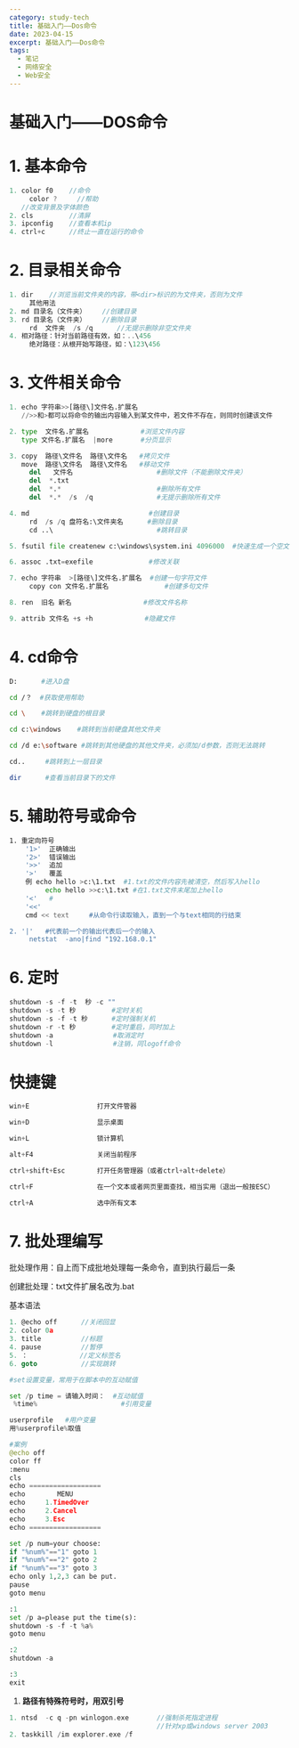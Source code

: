 ```yaml
---
category: study-tech
title: 基础入门——Dos命令
date: 2023-04-15
excerpt: 基础入门——Dos命令
tags:
  - 笔记
  - 网络安全
  - Web安全
---
```

# 基础入门——DOS命令

# 1. 基本命令

```cpp
1. color f0    //命令
	 color ?     //帮助
   //改变背景及字体颜色 
2. cls         //清屏
3. ipconfig    //查看本机ip
4. ctrl+c      //终止一直在运行的命令
```

# 2. 目录相关命令

```cpp
1. dir    //浏览当前文件夹的内容，带<dir>标识的为文件夹，否则为文件
	 其他用法
2. md 目录名（文件夹）    //创建目录
3. rd 目录名（文件夹）    //删除目录
	 rd  文件夹  /s /q      //无提示删除非空文件夹
4. 相对路径：针对当前路径有效，如：..\456
	 绝对路径：从根开始写路径，如：\123\456
```

# 3. 文件相关命令

```python
1. echo 字符串>>[路径\]文件名.扩展名
   //>>和>都可以将命令的输出内容输入到某文件中，若文件不存在，则同时创建该文件

2. type  文件名.扩展名             #浏览文件内容
   type 文件名.扩展名  |more       #分页显示

3. copy  路径\文件名  路径\文件名   #拷贝文件
   move  路径\文件名  路径\文件名   #移动文件
	 del   文件名                     #删除文件（不能删除文件夹）
	 del  *.txt
	 del  *.*                        #删除所有文件
	 del  *.*  /s  /q                #无提示删除所有文件

4. md                              #创建目录
	 rd  /s /q 盘符名:\文件夹名      #删除目录
	 cd ..\                          #跳转目录

5. fsutil file createnew c:\windows\system.ini 4096000  #快速生成一个空文件夹

6. assoc .txt=exefile              #修改关联

7. echo 字符串  >[路径\]文件名.扩展名  #创建一句字符文件
	 copy con 文件名.扩展名              #创建多句文件

8. ren  旧名 新名                  #修改文件名称

9. attrib 文件名 +s +h             #隐藏文件
```

# 4. cd命令

```bash
D:      #进入D盘

cd /？  #获取使用帮助

cd \    #跳转到硬盘的根目录

cd c:\windows    #跳转到当前硬盘其他文件夹

cd /d e:\software #跳转到其他硬盘的其他文件夹，必须加/d参数，否则无法跳转

cd..     #跳转到上一层目录

dir      #查看当前目录下的文件
```

# 5. 辅助符号或命令

```bash
1. 重定向符号
	'1>'  正确输出
	'2>'  错误输出
	'>>'  追加
	'>'   覆盖
	例 echo hello >c:\1.txt  #1.txt的文件内容先被清空，然后写入hello
		 echo hello >>c:\1.txt #在1.txt文件末尾加上hello
	'<'   #
	'<<'  
	cmd << text     #从命令行读取输入，直到一个与text相同的行结束

2. '|'   #代表前一个的输出代表后一个的输入
	 netstat  -ano|find "192.168.0.1"

```

# 6. 定时

```python
shutdown -s -f -t  秒 -c ""
shutdown -s -t 秒         #定时关机
shutdown -s -f -t 秒      #定时强制关机
shutdown -r -t 秒         #定时重启，同时加上
shutdown -a               #取消定时
shutdown -l               #注销，同logoff命令
```

# 快捷键

```c
win+E                 打开文件管器

win+D                 显示桌面

win+L                 锁计算机

alt+F4                关闭当前程序

ctrl+shift+Esc        打开任务管理器（或者ctrl+alt+delete）

ctrl+F                在一个文本或者网页里面查找，相当实用（退出一般按ESC）

ctrl+A                选中所有文本
```

# 7. 批处理编写

批处理作用：自上而下成批地处理每一条命令，直到执行最后一条

创建批处理：txt文件扩展名改为.bat

基本语法

```c
1. @echo off      //关闭回显
2. color 0a
3. title          //标题
4. pause          //暂停
5. ：             //定义标签名
6. goto           //实现跳转
```

```python
#set设置变量，常用于在脚本中的互动赋值

set /p time = 请输入时间：  #互动赋值
 %time%                     #引用变量

userprofile   #用户变量
用%userprofile%取值
```

```python
#案例
@echo off
color ff
:menu
cls
echo ==================
echo        MENU
echo     1.TimedOver
echo     2.Cancel
echo     3.Esc
echo ==================

set /p num=your choose:
if "%num%"=="1" goto 1
if "%num%"=="2" goto 2
if "%num%"=="3" goto 3
echo only 1,2,3 can be put.
pause
goto menu

:1
set /p a=please put the time(s):
shutdown -s -f -t %a%
goto menu

:2
shutdown -a

:3
exit
```

1. **路径有特殊符号时，用双引号**

```c
1. ntsd  -c q -pn winlogon.exe       //强制杀死指定进程
                                     //针对xp或windows server 2003
2. taskkill /im explorer.exe /f 
```